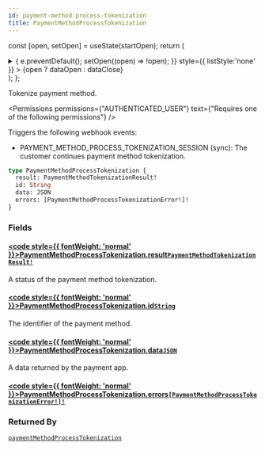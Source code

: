 ```yaml
---
id: payment-method-process-tokenization
title: PaymentMethodProcessTokenization
---
```






const [open, setOpen] = useState(startOpen);
return (
<details {...(open ? { open: true } : {})} className="details" style={{ border:'none', boxShadow:'none', background:'var(--ifm-background-color)' }}>
<summary
onClick={(e) => {
e.preventDefault();
setOpen((open) => !open);
}}
style={{ listStyle:'none' }} >
{open ? dataOpen : dataClose}
</summary>
{open && children}
</details>
);
};

Tokenize payment method.


<Badge text="Added in Saleor 3.16" class="badge badge--secondary margin-bottom--sm" />


<FeaturePreview />


<Permissions permissions={"AUTHENTICATED_USER"} text={"Requires one of the following permissions"} />


Triggers the following webhook events:

- PAYMENT_METHOD_PROCESS_TOKENIZATION_SESSION (sync): The customer continues payment method tokenization.

```graphql
type PaymentMethodProcessTokenization {
  result: PaymentMethodTokenizationResult!
  id: String
  data: JSON
  errors: [PaymentMethodProcessTokenizationError!]!
}
```

### Fields

#### [<code style={{ fontWeight: 'normal' }}>PaymentMethodProcessTokenization.<b>result</b></code>](#)<Bullet />[`PaymentMethodTokenizationResult!`](../../../api-reference/payments/enums/payment-method-tokenization-result.mdx) <Badge class="badge badge--secondary" text="non-null"/> <Badge class="badge badge--secondary" text="enum"/> <Badge class="badge badge--secondary" text="payments"/>

A status of the payment method tokenization.

#### [<code style={{ fontWeight: 'normal' }}>PaymentMethodProcessTokenization.<b>id</b></code>](#)<Bullet />[`String`](../../../api-reference/miscellaneous/scalars/string.mdx) <Badge class="badge badge--secondary" text="scalar"/> <Badge class="badge badge--secondary" text="miscellaneous"/>

The identifier of the payment method.

#### [<code style={{ fontWeight: 'normal' }}>PaymentMethodProcessTokenization.<b>data</b></code>](#)<Bullet />[`JSON`](../../../api-reference/miscellaneous/scalars/json.mdx) <Badge class="badge badge--secondary" text="scalar"/> <Badge class="badge badge--secondary" text="miscellaneous"/>

A data returned by the payment app.

#### [<code style={{ fontWeight: 'normal' }}>PaymentMethodProcessTokenization.<b>errors</b></code>](#)<Bullet />[`[PaymentMethodProcessTokenizationError!]!`](../../../api-reference/payments/objects/payment-method-process-tokenization-error.mdx) <Badge class="badge badge--secondary" text="non-null"/> <Badge class="badge badge--secondary" text="object"/> <Badge class="badge badge--secondary" text="payments"/>

### Returned By

[`paymentMethodProcessTokenization`](../../../api-reference/payments/mutations/payment-method-process-tokenization.mdx) <Badge class="badge badge--secondary" text="mutation"/>


